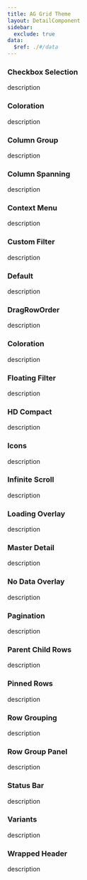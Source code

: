 ```yaml
---
title: AG Grid Theme
layout: DetailComponent
sidebar:
  exclude: true
data:
  $ref: ./#/data
---
```


<LivePreviewControls>
<LivePreview componentName="ag-grid-theme" exampleName="CheckboxSelection" >

### Checkbox Selection

description

</LivePreview>
<LivePreview componentName="ag-grid-theme" exampleName="Coloration" >

### Coloration

description

</LivePreview>
<LivePreview componentName="ag-grid-theme" exampleName="ColumnGroup" >

### Column Group

description

</LivePreview>
<LivePreview componentName="ag-grid-theme" exampleName="ColumnSpanning" >

### Column Spanning

description

</LivePreview>
<LivePreview componentName="ag-grid-theme" exampleName="ContextMenu" >

### Context Menu

description

</LivePreview>
<LivePreview componentName="ag-grid-theme" exampleName="CustomFilter" >

### Custom  Filter

description

</LivePreview>
<LivePreview componentName="ag-grid-theme" exampleName="Default" >

### Default

description

</LivePreview>
<LivePreview componentName="ag-grid-theme" exampleName="DragRowOrder" >

### DragRowOrder

description

</LivePreview>
<LivePreview componentName="ag-grid-theme" exampleName="Coloration" >

### Coloration

description

</LivePreview>
<LivePreview componentName="ag-grid-theme" exampleName="FloatingFilter" >

### Floating Filter

description

</LivePreview>
<LivePreview componentName="ag-grid-theme" exampleName="HDCompact" >

### HD Compact

description

</LivePreview>
<LivePreview componentName="ag-grid-theme" exampleName="Icons" >

### Icons

description

</LivePreview>
<LivePreview componentName="ag-grid-theme" exampleName="InfiniteScroll" >

### Infinite Scroll

description

</LivePreview>
<LivePreview componentName="ag-grid-theme" exampleName="LoadingOverlay" >

### Loading Overlay

description

</LivePreview>
<LivePreview componentName="ag-grid-theme" exampleName="MasterDetail" >

### Master Detail

description

</LivePreview>
<LivePreview componentName="ag-grid-theme" exampleName="NoDataOverlay" >

### No Data Overlay

description

</LivePreview>
<LivePreview componentName="ag-grid-theme" exampleName="Pagination" >

### Pagination

description

</LivePreview>
<LivePreview componentName="ag-grid-theme" exampleName="ParentChildRows" >

### Parent Child Rows

description

</LivePreview>
<LivePreview componentName="ag-grid-theme" exampleName="PinnedRows" >

### Pinned Rows

description

</LivePreview>
<LivePreview componentName="ag-grid-theme" exampleName="RowGrouping" >

### Row Grouping

description

</LivePreview>
<LivePreview componentName="ag-grid-theme" exampleName="RowGroupPanel" >

### Row Group Panel

description

</LivePreview>
<LivePreview componentName="ag-grid-theme" exampleName="StatusBar" >

### Status Bar

description

</LivePreview>
<LivePreview componentName="ag-grid-theme" exampleName="Variants" >

### Variants

description

</LivePreview>
<LivePreview componentName="ag-grid-theme" exampleName="WrappedHeader" >

### Wrapped Header

description

</LivePreview>
</LivePreviewControls>
